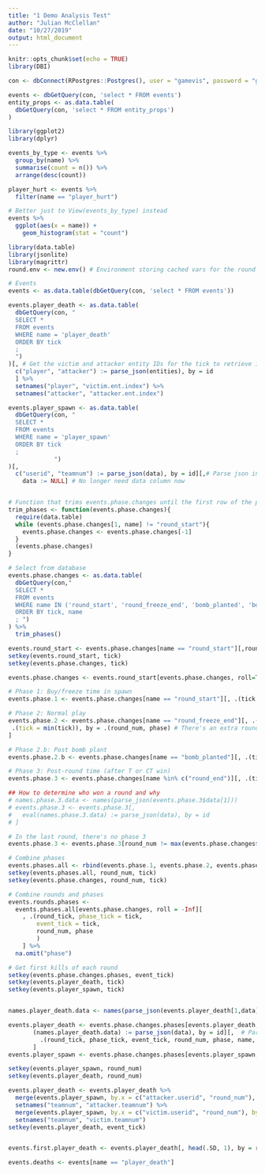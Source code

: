 ```yaml
---
title: "1 Demo Analysis Test"
author: "Julian McClellan"
date: "10/27/2019"
output: html_document
---
```


```r
knitr::opts_chunk$set(echo = TRUE)
library(DBI)

con <- dbConnect(RPostgres::Postgres(), user = "gamevis", password = "gamevis")

events <- dbGetQuery(con, 'select * FROM events')
entity_props <- as.data.table(
  dbGetQuery(con, 'select * FROM entity_props')
)
```


```r
library(ggplot2)
library(dplyr)

events_by_type <- events %>%
  group_by(name) %>%
  summarise(count = n()) %>%
  arrange(desc(count))

player_hurt <- events %>%
  filter(name == "player_hurt")

# Better just to View(events_by_type) instead
events %>%
  ggplot(aes(x = name)) +
    geom_histogram(stat = "count")
```

```r
library(data.table)
library(jsonlite)
library(magrittr)
round.env <- new.env() # Environment storing cached vars for the round

# Events
events <- as.data.table(dbGetQuery(con, 'select * FROM events'))

events.player_death <- as.data.table(
  dbGetQuery(con, "
  SELECT * 
  FROM events
  WHERE name = 'player_death'
  ORDER BY tick
  ;
  ")
)[, # Get the victim and attacker entity IDs for the tick to retrieve information later if needed
  c("player", "attacker") := parse_json(entities), by = id
  ] %>%
  setnames("player", "victim.ent.index") %>%
  setnames("attacker", "attacker.ent.index")

events.player_spawn <- as.data.table(
  dbGetQuery(con, "
  SELECT *
  FROM events
  WHERE name = 'player_spawn'
  ORDER BY tick
  ;
             ")
)[, 
  c("userid", "teamnum") := parse_json(data), by = id][,# Parse json in data column to actual columns
    data := NULL] # No longer need data column now


# Function that trims events.phase.changes until the first row of the phases is the start of a round
trim_phases <- function(events.phase.changes){
  require(data.table)
  while (events.phase.changes[1, name] != "round_start"){
    events.phase.changes <- events.phase.changes[-1] 
  }
  (events.phase.changes)
}

# Select from database
events.phase.changes <- as.data.table(
  dbGetQuery(con,"
  SELECT *
  FROM events
  WHERE name IN ('round_start', 'round_freeze_end', 'bomb_planted', 'bomb_exploded', 'bomb_defused', 'round_end')
  ORDER BY tick, name
  ; ")
) %>%
  trim_phases()

events.round_start <- events.phase.changes[name == "round_start"][,round_num := 1:.N][, .(tick, round_num, round_tick = tick)]
setkey(events.round_start, tick)
setkey(events.phase.changes, tick)

events.phase.changes <- events.round_start[events.phase.changes, roll=T]

# Phase 1: Buy/freeze time in spawn
events.phase.1 <- events.phase.changes[name == "round_start"][, .(tick, round_num)][, phase := 1]

# Phase 2: Normal play
events.phase.2 <- events.phase.changes[name == "round_freeze_end"][, .(tick, round_num)][, phase := 2][,
 .(tick = min(tick)), by = .(round_num, phase) # There's an extra round_freeze_end in the last round (21) that's the same tick as the round_end that signals the end of the game
]

# Phase 2.b: Post bomb plant
events.phase.2.b <- events.phase.changes[name == "bomb_planted"][, .(tick, round_num)][, phase := "2.b"]

# Phase 3: Post-round time (after T or CT win)
events.phase.3 <- events.phase.changes[name %in% c("round_end")][, .(tick, round_num)][, phase := 3]

## How to determine who won a round and why
# names.phase.3.data <- names(parse_json(events.phase.3$data[1]))
# events.phase.3 <- events.phase.3[,
#   eval(names.phase.3.data) := parse_json(data), by = id 
# ]

# In the last round, there's no phase 3
events.phase.3 <- events.phase.3[round_num != max(events.phase.changes$round_num)]

# Combine phases
events.phases.all <- rbind(events.phase.1, events.phase.2, events.phase.2.b, events.phase.3)
setkey(events.phases.all, round_num, tick)
setkey(events.phase.changes, round_num, tick)

# Combine rounds and phases
events.rounds.phases <- 
  events.phases.all[events.phase.changes, roll = -Inf][
    , .(round_tick, phase_tick = tick, 
        event_tick = tick,
        round_num, phase
        )
    ] %>%
  na.omit("phase")

# Get first kills of each round
setkey(events.phase.changes.phases, event_tick)
setkey(events.player_death, tick)
setkey(events.player_spawn, tick)


names.player_death.data <- names(parse_json(events.player_death[1,data]))

events.player_death <- events.phase.changes.phases[events.player_death, roll = T][,
       (names.player_death.data) := parse_json(data), by = id][,  # Parse attacker userID as well
         .(round_tick, phase_tick, event_tick, round_num, phase, name, attacker.userid = attacker, victim.userid = userid, attacker.ent.index, victim.ent.index)        
       ]
events.player_spawn <- events.phase.changes.phases[events.player_spawn, roll = T][, .(round_num, userid, teamnum)] %>% na.omit(cols = c("round_num"))

setkey(events.player_spawn, round_num)
setkey(events.player_death, round_num)

events.player_death <- events.player_death %>%
  merge(events.player_spawn, by.x = c("attacker.userid", "round_num"), by.y = c("userid", "round_num")) %>% 
  setnames("teamnum", "attacker.teamnum") %>%
  merge(events.player_spawn, by.x = c("victim.userid", "round_num"), by.y = c("userid", "round_num"), sort = F) %>%
  setnames("teamnum", "victim.teamnum")
setkey(events.player_death, event_tick)


events.first.player_death <- events.player_death[, head(.SD, 1), by = round_num][, .(round_tick, phase_tick, event_tick, round_num, phase, name, attacker.userid, attacker.teamnum, attacker.ent.index, victim.userid, victim.teamnum, victim.ent.index)]
```

```r
events.deaths <- events[name == "player_death"]
```


